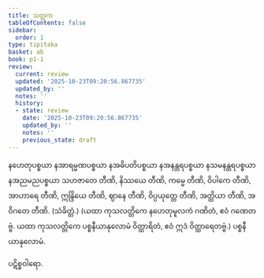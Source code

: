 ```yaml
---
title: သတ္တက
tableOfContents: false
sidebar:
  order: 1
type: tipitaka
basket: ab
book: p1-1
review:
  current: review
  updated: '2025-10-23T09:20:56.867735'
  updated_by: ''
  notes: ''
  history:
  - state: review
    date: '2025-10-23T09:20:56.867735'
    updated_by: ''
    notes: ''
    previous_state: draft
---
```



<ReviewStatus review={frontmatter.review} showDetails={true} />

<HypothesisAnnotation frontmatter={frontmatter} />

<DynamicBreadcrumb />

<Paragraph number="2156" book="p1-1">
နဟေတုပစ္စယာ နအာရမ္မဏပစ္စယာ နအဓိပတိပစ္စယာ နအနန္တရပစ္စယာ နသမနန္တရပစ္စယာ နအညမညပစ္စယာ သဟဇာတေ တီဏိ, နိဿယေ တီဏိ, ကမ္မေ တီဏိ, ဝိပါကေ တီဏိ, အာဟာရေ တီဏိ, ဣန္ဒြိယေ တီဏိ, ဈာနေ တီဏိ, ဝိပ္ပယုတ္တေ တီဏိ, အတ္ထိယာ တီဏိ, အဝိဂတေ တီဏိ. (သံခိတ္တံ.)
</Paragraph>

<Paragraph number="2157" book="p1-1">
(ယထာ ကုသလတ္တိကေ နဟေတုမူလကံ ဂဏိတံ, ဧဝံ ဂဏေတဗ္ဗံ. ယထာ ကုသလတ္တိကေ ပစ္စနီယာနုလောမံ ဝိတ္ထာရိတံ, ဧဝံ ဣဒံ ဝိတ္ထာရေတဗ္ဗံ.)

</Paragraph>

<Paragraph number="2158" type="center" book="p1-1">
ပစ္စနီယာနုလောမံ.

  
ပဋိစ္စဝါရော.
</Paragraph>